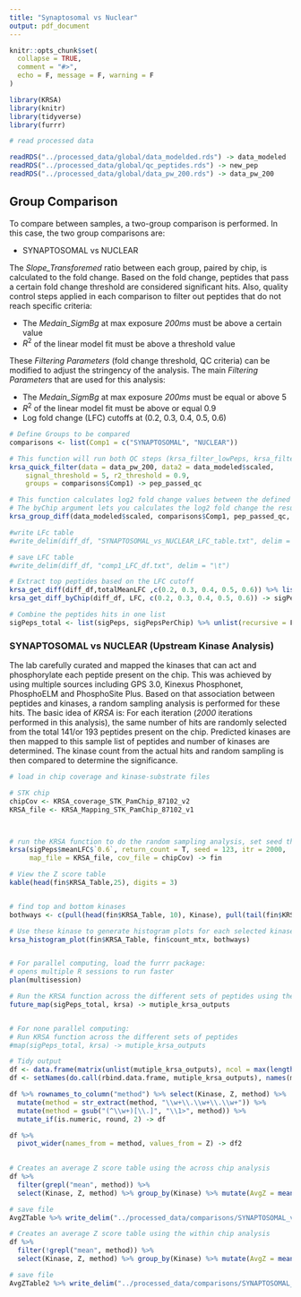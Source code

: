 ```yaml
---
title: "Synaptosomal vs Nuclear"
output: pdf_document
---
```


```r
knitr::opts_chunk$set(
  collapse = TRUE,
  comment = "#>",
  echo = F, message = F, warning = F
)
```

```r
library(KRSA)
library(knitr)
library(tidyverse)
library(furrr)
```

```r

# read processed data

readRDS("../processed_data/global/data_modelded.rds") -> data_modeled
readRDS("../processed_data/global/qc_peptides.rds") -> new_pep
readRDS("../processed_data/global/data_pw_200.rds") -> data_pw_200

```


## Group Comparison

To compare between samples, a two-group comparison is performed. In this case, the two group comparisons are:

* SYNAPTOSOMAL vs NUCLEAR  
 
The *Slope_Transforemed* ratio between each group, paired by chip, is calculated to the fold change. Based on the fold change, peptides that pass a certain fold change threshold are considered significant hits. Also, quality control steps applied in each comparison to filter out peptides that do not reach specific criteria:

-   The *Medain_SigmBg* at max exposure *200ms* must be above a certain value\
-   $R^2$ of the linear model fit must be above a threshold value

These *Filtering Parameters* (fold change threshold, QC criteria) can be modified to adjust the stringency of the analysis. The main *Filtering Parameters* that are used for this analysis:

-   The *Medain_SigmBg* at max exposure *200ms* must be equal or above 5\
-   $R^2$ of the linear model fit must be above or equal 0.9\
-   Log fold change (LFC) cutoffs at (0.2, 0.3, 0.4, 0.5, 0.6)

```r

# Define Groups to be compared
comparisons <- list(Comp1 = c("SYNAPTOSOMAL", "NUCLEAR"))

# This function will run both QC steps (krsa_filter_lowPeps, krsa_filter_nonLinear) and krsa_filter_ref_pep
krsa_quick_filter(data = data_pw_200, data2 = data_modeled$scaled,
    signal_threshold = 5, r2_threshold = 0.9,
    groups = comparisons$Comp1) -> pep_passed_qc

# This function calculates log2 fold change values between the defined groups
# The byChip argument lets you calculates the log2 fold change the results within each chip
krsa_group_diff(data_modeled$scaled, comparisons$Comp1, pep_passed_qc, byChip = T) -> diff_df

#write LFc table
#write_delim(diff_df, "SYNAPTOSOMAL_vs_NUCLEAR_LFC_table.txt", delim = "\t")

# save LFC table
#write_delim(diff_df, "comp1_LFC_df.txt", delim = "\t")

# Extract top peptides based on the LFC cutoff
krsa_get_diff(diff_df,totalMeanLFC ,c(0.2, 0.3, 0.4, 0.5, 0.6)) %>% list("meanLFC" = .) -> sigPeps
krsa_get_diff_byChip(diff_df, LFC, c(0.2, 0.3, 0.4, 0.5, 0.6)) -> sigPepsPerChip

# Combine the peptides hits in one list
sigPeps_total <- list(sigPeps, sigPepsPerChip) %>% unlist(recursive = F) %>%  unlist(recursive = F)


```

\newpage



### SYNAPTOSOMAL vs NUCLEAR (Upstream Kinase Analysis)

The lab carefully curated and mapped the kinases that can act and phosphorylate each peptide present on the chip. This was achieved by using multiple sources including GPS 3.0, Kinexus Phosphonet, PhosphoELM and PhosphoSite Plus. Based on that association between peptides and kinases, a random sampling analysis is performed for these hits. The basic idea of *KRSA* is: For each iteration (*2000* iterations performed in this analysis), the same number of hits are randomly selected from the total 141/or 193 peptides present on the chip. Predicted kinases are then mapped to this sample list of peptides and number of kinases are determined. The kinase count from the actual hits and random sampling is then compared to determine the significance.

```r


# load in chip coverage and kinase-substrate files

# STK chip
chipCov <- KRSA_coverage_STK_PamChip_87102_v2
KRSA_file <- KRSA_Mapping_STK_PamChip_87102_v1



# run the KRSA function to do the random sampling analysis, set seed that can be used later to reproduce results, and choose number of iterations
krsa(sigPeps$meanLFC$`0.6`, return_count = T, seed = 123, itr = 2000,
     map_file = KRSA_file, cov_file = chipCov) -> fin

# View the Z score table
kable(head(fin$KRSA_Table,25), digits = 3)


# find top and bottom kinases
bothways <- c(pull(head(fin$KRSA_Table, 10), Kinase), pull(tail(fin$KRSA_Table, 10), Kinase))

# Use these kinase to generate histogram plots for each selected kinase
krsa_histogram_plot(fin$KRSA_Table, fin$count_mtx, bothways)


# For parallel computing, load the furrr package:
# opens multiple R sessions to run faster
plan(multisession)

# Run the KRSA function across the different sets of peptides using the furrr package for parallel computing
future_map(sigPeps_total, krsa) -> mutiple_krsa_outputs


# For none parallel computing:
# Run KRSA function across the different sets of peptides
#map(sigPeps_total, krsa) -> mutiple_krsa_outputs

# Tidy output
df <- data.frame(matrix(unlist(mutiple_krsa_outputs), ncol = max(lengths(mutiple_krsa_outputs)), byrow = TRUE))
df <- setNames(do.call(rbind.data.frame, mutiple_krsa_outputs), names(mutiple_krsa_outputs$meanLFC.0.6))

df %>% rownames_to_column("method") %>% select(Kinase, Z, method) %>% 
  mutate(method = str_extract(method, "\\w+\\.\\w+\\.\\w+")) %>% 
  mutate(method = gsub("(^\\w+)[\\.]", "\\1>", method)) %>% 
  mutate_if(is.numeric, round, 2) -> df

df %>% 
  pivot_wider(names_from = method, values_from = Z) -> df2
  

# Creates an average Z score table using the across chip analysis
df %>% 
  filter(grepl("mean", method)) %>% 
  select(Kinase, Z, method) %>% group_by(Kinase) %>% mutate(AvgZ = mean(Z)) -> AvgZTable

# save file
AvgZTable %>% write_delim("../processed_data/comparisons/SYNAPTOSOMAL_vs_NUCLEAR_KRSA_Table_acrossChip.txt", delim = "\t")

# Creates an average Z score table using the within chip analysis
df %>% 
  filter(!grepl("mean", method)) %>% 
  select(Kinase, Z, method) %>% group_by(Kinase) %>% mutate(AvgZ = mean(Z)) -> AvgZTable2

# save file
AvgZTable2 %>% write_delim("../processed_data/comparisons/SYNAPTOSOMAL_vs_NUCLEAR_KRSA_Table_withinChip.txt", delim = "\t")


```
